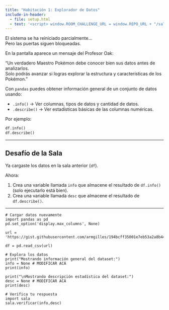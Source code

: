 ```yaml
---
title: "Habitación 1: Explorador de Datos"
include-in-header:
  - file: setup.html
  - text: '<script> window.ROOM_CHALLENGE_URL = window.REPO_URL + "/sala_01.py"; </script>'
---
```


El sistema se ha reiniciado parcialmente...  
Pero las puertas siguen bloqueadas.  

En la pantalla aparece un mensaje del Profesor Oak:

<div class="alert alert-info">
"Un verdadero Maestro Pokémon debe conocer bien sus datos antes de analizarlos.  
Solo podrás avanzar si logras explorar la estructura y características de los Pokémon."
</div>

::: {.callout-tip title="Explorar Datos en Python" collapse="true"}

Con `pandas` puedes obtener información general de un conjunto de datos usando:

- `.info()` → Ver columnas, tipos de datos y cantidad de datos.  
- `.describe()` → Ver estadísticas básicas de las columnas numéricas.

Por ejemplo:

```python
df.info()
df.describe()
```
:::

---

## Desafío de la Sala

Ya cargaste los datos en la sala anterior (`df`).

Ahora:

1. Crea una variable llamada `info` que almacene el resultado de `df.info()` (solo ejecutarlo está bien).  
2. Crea una variable llamada `desc` que almacene el resultado de `df.describe()`.

---

```pyodide-python
# Cargar datos nuevamente
import pandas as pd
pd.set_option('display.max_columns', None)

url = 'https://gist.githubusercontent.com/armgilles/194bcff35001e7eb53a2a8b441e8b2c6/raw/92200bc0a673d5ce2110aaad4544ed6c4010f687/pokemon.csv'

df = pd.read_csv(url)

# Explora los datos
print("Mostrando información general del dataset:")
info = None # MODIFICAR ACÁ
print(info)

print("\nMostrando descripción estadística del dataset:")
desc = None # MODIFICAR ACÁ
print(desc)

# Verifica tu respuesta
import sala
sala.verificar(info,desc)
```